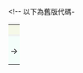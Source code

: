 {{Portal:Box-header | title='''{{{1}}}'''
|editpage={{{2}}} 
|border=#99aaff
|titleforeground=#000
|titlebackground=#F5F8E7<!-- #99aaff -->
|background=white
|foreground=black}}
<!-- 以下為舊版代碼-
<div style="clear:both;"></div> 
<table border="0"  cellpadding="6" style="border-collapse: collapse" bordercolor="" width="100%" id="AutoNumber2">
              <tr>
                <td style="padding-left: 4px; padding-right: 4px; padding-top: 3px; padding-bottom: 1px" bgcolor="#F5F8E7"><div style="color:#695F3F;font-size:14px;margin-top:0">'''{{{1}}}'''</div></td>
                <td style="padding-left: 4px; padding-right: 4px; padding-top: 3px; padding-bottom: 1px" align="right" bgcolor="#F5F8E7"><span style="float:right;">{{ed2|{{{2}}}|}}</span></td>
              </tr>
              <tr>
                <td bgcolor="#F4fefa" style="border-top:3px double #EAEAF4; padding-left: 4px; padding-right: 4px; padding-top: 4px; padding-bottom: 1px; border-left-width:1; border-right-width:1; border-bottom-width:1" colspan="2"> 
->